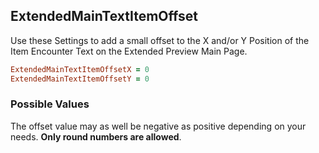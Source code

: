 ## ExtendedMainTextItemOffset

Use these Settings to add a small offset to the X and/or Y Position of the Item Encounter Text on the Extended Preview Main Page.

```ruby 
ExtendedMainTextItemOffsetX = 0
ExtendedMainTextItemOffsetY = 0
```

### Possible Values

The offset value may as well be negative as positive depending on your needs. **Only round numbers are allowed**.